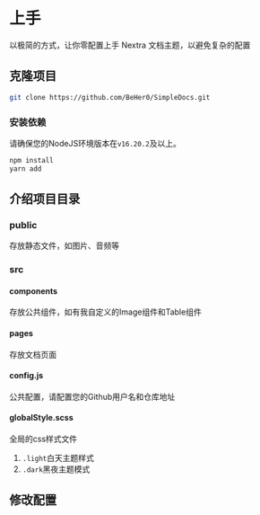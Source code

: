 # 上手

以极简的方式，让你零配置上手 Nextra 文档主题，以避免复杂的配置

## 克隆项目

```sh copy
git clone https://github.com/BeHer0/SimpleDocs.git
```

### 安装依赖

请确保您的NodeJS环境版本在`v16.20.2`及以上。

```sh copy
npm install
yarn add
```

## 介绍项目目录


<FileTree>
  <FileTree.Folder name="SimpleDocs" defaultOpen>
    <FileTree.File name="public" />
    <FileTree.Folder name="src" defaultOpen>
      <FileTree.File name="components" />
      <FileTree.File name="pages" />
      <FileTree.File name="config.js" />
      <FileTree.File name="globalStyle.scss" />
    </FileTree.Folder>
    <FileTree.File name="next.config.js" />
    <FileTree.File name="theme.config.js" />
  </FileTree.Folder>
</FileTree>

### public

存放静态文件，如图片、音频等

### src

#### components

存放公共组件，如有我自定义的Image组件和Table组件

#### pages

存放文档页面

#### config.js

公共配置，请配置您的Github用户名和仓库地址

#### globalStyle.scss

全局的css样式文件

1. `.light`白天主题样式
2. `.dark`黑夜主题模式

## 修改配置
